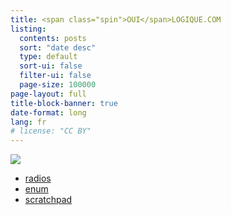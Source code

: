 ```yaml
---
title: <span class="spin">OUI</span>LOGIQUE.COM
listing:
  contents: posts
  sort: "date desc"
  type: default
  sort-ui: false
  filter-ui: false
  page-size: 100000
page-layout: full
title-block-banner: true
date-format: long
lang: fr
# license: "CC BY"
---
```


[![][img_1]]{.cls-site-logo}

[img_1]: ./images/site-logo.png

<!--
## Bienvenue sur ouilogique.com

Ce site me sert d’aide-mémoire pour mes projets sur Arduino et Raspberry Pi.


Redirection a créer
https://ouilogique.com/cours-html-embarque.html
https://ouilogique.com/files/2018-02-17-html-embarque/microclub-atelier-html-embarque.pdf

CNAME !

-->

- [radios](/radios/)
- [enum](/enum/)
- [scratchpad](/scratchpad/)
